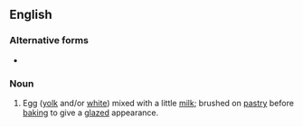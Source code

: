 {{also|eggwash}}
==English==

===Alternative forms===
* {{l|en|eggwash}}

===Noun===
{{en-noun|~|es}}

# {{lb|en|cooking}} Egg ([[yolk]] and/or [[white]]) mixed with a little [[milk]]; brushed on [[pastry]] before [[baking]] to give a [[glazed]] appearance.